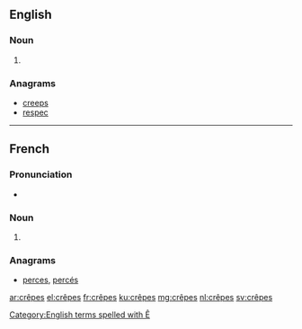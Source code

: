==English==

===Noun===
{{head|en|noun plural form}}

# {{plural of|crêpe|lang=en}}

===Anagrams===
* [[creeps#English|creeps]]
* [[respec#English|respec]]

[[Category:English terms spelled with Ê]]

----

==French==

===Pronunciation===
* {{audio|Fr-les crêpes.ogg|audio|lang=fr}}

===Noun===
{{head|fr|noun plural form|g=?}}

# {{plural of|crêpe|lang=fr}}

===Anagrams===
* [[perces#French|perces]], [[percés#French|percés]]

[[ar:crêpes]]
[[el:crêpes]]
[[fr:crêpes]]
[[ku:crêpes]]
[[mg:crêpes]]
[[nl:crêpes]]
[[sv:crêpes]]
